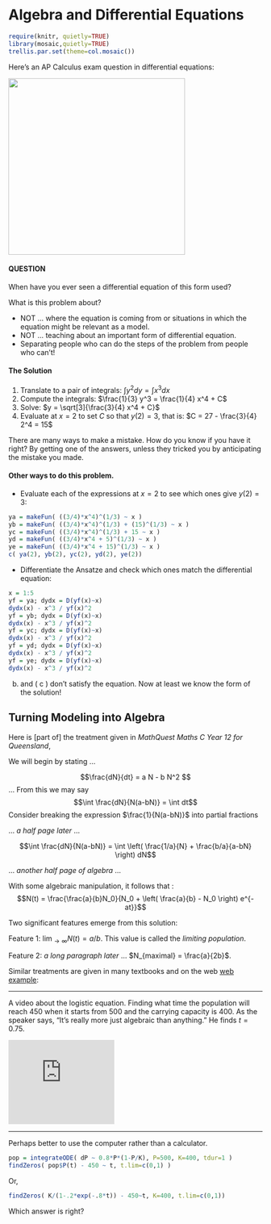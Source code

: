 Algebra and Differential Equations
========================================================
```r
require(knitr, quietly=TRUE)
library(mosaic,quietly=TRUE)
trellis.par.set(theme=col.mosaic())
```

Here's an AP Calculus exam question in differential equations:

<img src="AP-diffeq-problem1.png" width=350>

#### QUESTION

When have you ever seen a differential equation of this form used?

What is this problem about?

* NOT ... where the equation is coming from or situations in which the equation might be relevant as a model.
* NOT ... teaching about an important form of differential equation.
* Separating people who can do the steps of the problem from people who can't!

#### The Solution
1. Translate to a pair of integrals: $\int y^2 dy = \int x^3 dx$
2. Compute the integrals: $\frac{1}{3} y^3 = \frac{1}{4} x^4 + C$
3. Solve: $y = \sqrt[3]{\frac{3}{4} x^4 + C}$
4. Evaluate at $x=2$ to set $C$ so that $y(2)=3$, that is: $C = 27 - \frac{3}{4} 2^4 = 15$

There are many ways to make a mistake.  How do you know if you have it right?  By getting one of the answers, unless they tricked you by anticipating the mistake you made.

#### Other ways to do this problem.

* Evaluate each of the expressions at $x=2$ to see which ones give $y(2)=3$:
```r
ya = makeFun( ((3/4)*x^4)^(1/3) ~ x )
yb = makeFun( ((3/4)*x^4)^(1/3) + (15)^(1/3) ~ x )
yc = makeFun( ((3/4)*x^4)^(1/3) + 15 ~ x )
yd = makeFun( ((3/4)*x^4 + 5)^(1/3) ~ x )
ye = makeFun( ((3/4)*x^4 + 15)^(1/3) ~ x )
c( ya(2), yb(2), yc(2), yd(2), ye(2))
```

* Differentiate the Ansatze and check which ones match the differential equation:
```r
x = 1:5
yf = ya; dydx = D(yf(x)~x)
dydx(x) - x^3 / yf(x)^2
yf = yb; dydx = D(yf(x)~x)
dydx(x) - x^3 / yf(x)^2
yf = yc; dydx = D(yf(x)~x)
dydx(x) - x^3 / yf(x)^2
yf = yd; dydx = D(yf(x)~x)
dydx(x) - x^3 / yf(x)^2
yf = ye; dydx = D(yf(x)~x)
dydx(x) - x^3 / yf(x)^2
```
(b) and ( c ) don't satisfy the equation.  Now at least we know the form of the solution!

Turning Modeling into Algebra
------------------------------

Here is [part of] the treatment given in *MathQuest Maths C Year 12 for Queensland*, 

We will begin by stating ...

$$\frac{dN}{dt} = a N - b N^2 $$ ...
From this we may say
$$\int \frac{dN}{N(a-bN)} = \int dt$$
Consider breaking the expression $\frac{1}{N(a-bN)}$ into partial fractions 

 ... *a half page later* ...

$$\int \frac{dN}{N(a-bN)} = \int \left( \frac{1/a}{N} + \frac{b/a}{a-bN} \right) dN$$

 ... *another half page of algebra* ...

With some algebraic manipulation, it follows that :
$$N(t) = \frac{\frac{a}{b}N_0}{N_0 + \left( \frac{a}{b} - N_0 \right) e^{-at}}$$

Two significant features emerge from this solution:

Feature 1: $\lim_{\rightarrow \infty} N(t) = a/b$.  This value is called the *limiting population*.

Feature 2: *a long paragraph later* ... $N_{maximal} = \frac{a}{2b}$.


Similar treatments are given in many textbooks and on the web [web example](http://www.ugrad.math.ubc.ca/coursedoc/math101/notes/moreApps/logistic.html):

-----------------

A video about the logistic equation.  Finding what time the population will reach 450 when it starts from 500 and the carrying capacity is 400.  As the speaker says, "It's really more just algebraic than anything."  He finds $t=0.75$.  

<iframe width="210" height="167" src="http://www.youtube.com/embed/oVhzzIgBKmo" frameborder="0" allowfullscreen></iframe>

-----------------

Perhaps better to use the computer rather than a calculator.
```r
pop = integrateODE( dP ~ 0.8*P*(1-P/K), P=500, K=400, tdur=1 )
findZeros( pop$P(t) - 450 ~ t, t.lim=c(0,1) )
```

Or, 
``` r
findZeros( K/(1-.2*exp(-.8*t)) - 450~t, K=400, t.lim=c(0,1))
```

Which answer is right?
